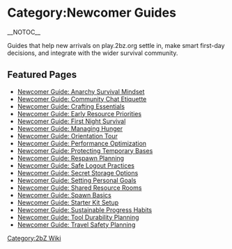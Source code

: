 {{Short description|Overview of the Newcomer Guides pages on the 2bZ wiki}}
= Category:Newcomer Guides =
{{2bZ Navbox}}
__NOTOC__

Guides that help new arrivals on play.2bz.org settle in, make smart first-day decisions, and integrate with the wider survival community.

== Featured Pages ==
* [[Newcomer Guide: Anarchy Survival Mindset]]
* [[Newcomer Guide: Community Chat Etiquette]]
* [[Newcomer Guide: Crafting Essentials]]
* [[Newcomer Guide: Early Resource Priorities]]
* [[Newcomer Guide: First Night Survival]]
* [[Newcomer Guide: Managing Hunger]]
* [[Newcomer Guide: Orientation Tour]]
* [[Newcomer Guide: Performance Optimization]]
* [[Newcomer Guide: Protecting Temporary Bases]]
* [[Newcomer Guide: Respawn Planning]]
* [[Newcomer Guide: Safe Logout Practices]]
* [[Newcomer Guide: Secret Storage Options]]
* [[Newcomer Guide: Setting Personal Goals]]
* [[Newcomer Guide: Shared Resource Rooms]]
* [[Newcomer Guide: Spawn Basics]]
* [[Newcomer Guide: Starter Kit Setup]]
* [[Newcomer Guide: Sustainable Progress Habits]]
* [[Newcomer Guide: Tool Durability Planning]]
* [[Newcomer Guide: Travel Safety Planning]]

[[Category:2bZ Wiki]]
